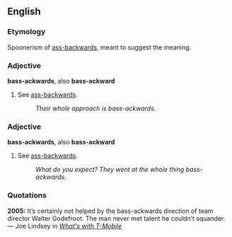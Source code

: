 ==English==

===Etymology===
Spoonerism of [[ass-backwards]], meant to suggest the meaning.

===Adjective===
'''bass-ackwards''', also '''bass-ackward'''

# {{idiom}} See [[ass-backwards]].
#: ''Their whole approach is bass-ackwards.''

===Adjective===
'''bass-ackwards''', also '''bass-ackward'''

# {{idiom}} See [[ass-backwards]].
#: ''What do you expect?  They went at the whole thing bass-ackwards.''

===Quotations===
'''2005:''' It’s certainly not helped by the bass-ackwards direction of team director Walter Godefroot. The man never met talent he couldn’t squander. &mdash;  Joe Lindsey in ''[http://www.tourdefrancenews.com/tourdefrance/experts/columns/0,5976,s1-12698-527-expert,00.html What's with T-Mobile]''